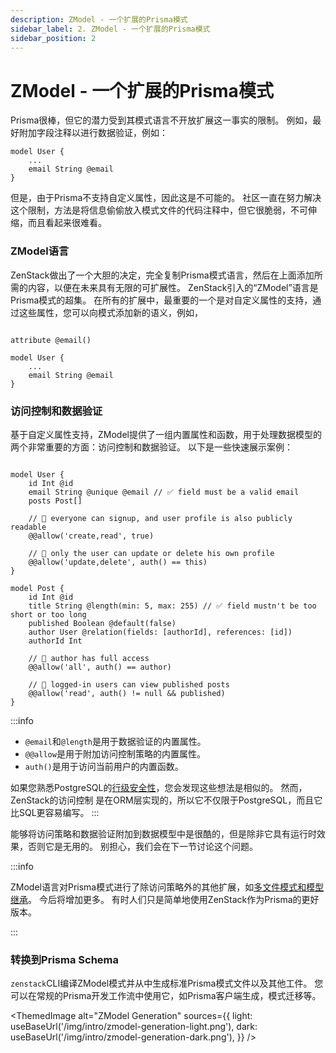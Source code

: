 ```yaml
---
description: ZModel - 一个扩展的Prisma模式
sidebar_label: 2. ZModel - 一个扩展的Prisma模式
sidebar_position: 2
---
```



# ZModel - 一个扩展的Prisma模式

Prisma很棒，但它的潜力受到其模式语言不开放扩展这一事实的限制。 例如，最好附加字段注释以进行数据验证，例如：

```zmodel
model User {
    ...
    email String @email
}
```

但是，由于Prisma不支持自定义属性，因此这是不可能的。 社区一直在努力解决这个限制，方法是将信息偷偷放入模式文件的代码注释中，但它很脆弱，不可伸缩，而且看起来很难看。

### ZModel语言

ZenStack做出了一个大胆的决定，完全复制Prisma模式语言，然后在上面添加所需的内容，以便在未来具有无限的可扩展性。 ZenStack引入的“ZModel”语言是Prisma模式的超集。 在所有的扩展中，最重要的一个是对自定义属性的支持，通过这些属性，您可以向模式添加新的语义，例如，

```zmodel

attribute @email()

model User {
    ...
    email String @email
}
```

### 访问控制和数据验证

基于自定义属性支持，ZModel提供了一组内置属性和函数，用于处理数据模型的两个非常重要的方面：访问控制和数据验证。 以下是一些快速展示案例：

```zmodel

model User {
    id Int @id
    email String @unique @email // ✅ field must be a valid email
    posts Post[]

    // 🔐 everyone can signup, and user profile is also publicly readable
    @@allow('create,read', true)

    // 🔐 only the user can update or delete his own profile
    @@allow('update,delete', auth() == this)
}

model Post {
    id Int @id
    title String @length(min: 5, max: 255) // ✅ field mustn't be too short or too long
    published Boolean @default(false)
    author User @relation(fields: [authorId], references: [id])
    authorId Int

    // 🔐 author has full access
    @@allow('all', auth() == author)

    // 🔐 logged-in users can view published posts
    @@allow('read', auth() != null && published)
}

```

:::info
- `@email`和`@length`是用于数据验证的内置属性。
- `@@allow`是用于附加访问控制策略的内置属性。
- `auth()`是用于访问当前用户的内置函数。

如果您熟悉PostgreSQL的[行级安全性](https://www.postgresql.org/docs/15/ddl-rowsecurity.html)，您会发现这些想法是相似的。 然而，ZenStack的访问控制
 是在ORM层实现的，所以它不仅限于PostgreSQL，而且它比SQL更容易编写。
:::

能够将访问策略和数据验证附加到数据模型中是很酷的，但是除非它具有运行时效果，否则它是无用的。 别担心，我们会在下一节讨论这个问题。

:::info

ZModel语言对Prisma模式进行了除访问策略外的其他扩展，如[多文件模式和模型继承](/docs/guides/multiple-schema)。 今后将增加更多。 有时人们只是简单地使用ZenStack作为Prisma的更好版本。

:::

### 转换到Prisma Schema

`zenstack`CLI编译ZModel模式并从中生成标准Prisma模式文件以及其他工件。 您可以在常规的Prisma开发工作流中使用它，如Prisma客户端生成，模式迁移等。

<ThemedImage
    alt="ZModel Generation"
    sources={{
        light: useBaseUrl('/img/intro/zmodel-generation-light.png'),
        dark: useBaseUrl('/img/intro/zmodel-generation-dark.png'),
    }}
/>